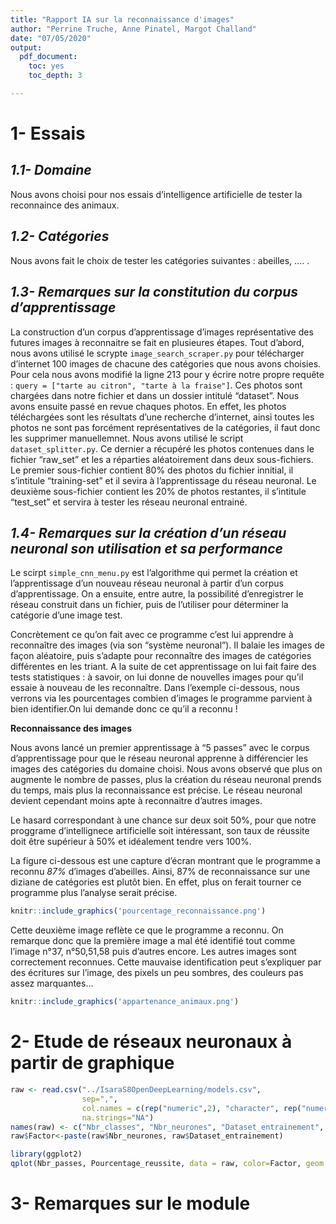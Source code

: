 ```yaml
---
title: "Rapport IA sur la reconnaissance d'images"
author: "Perrine Truche, Anne Pinatel, Margot Challand"
date: "07/05/2020"
output:
  pdf_document:
    toc: yes
    toc_depth: 3

---
```

# **1- Essais**

## *1.1- Domaine*

Nous avons choisi pour nos essais d'intelligence artificielle de tester la reconnaince des animaux. 

## *1.2- Catégories*

Nous avons fait le choix de tester les catégories suivantes : abeilles, .... .


## *1.3- Remarques sur la constitution du corpus d'apprentissage*

La construction d'un corpus d'apprentissage d'images représentative des futures images à reconnaitre se fait en plusieures étapes. 
Tout d'abord, nous avons utilisé le scrypte `image_search_scraper.py` pour télécharger d'internet 100 images de chacune des catégories que nous avons choisies. Pour cela nous avons modifié la ligne 213 pour y écrire notre propre requête : `query = ["tarte au citron", "tarte à la fraise"]`. Ces photos sont chargées dans notre fichier et dans un dossier intitulé "dataset". 
Nous avons ensuite passé en revue chaques photos. En effet, les photos téléchargées sont les résultats d'une recherche d'internet, ainsi toutes les photos ne sont pas forcément représentatives de la catégories, il faut donc les supprimer manuellemnet. 
Nous avons utilisé le script `dataset_splitter.py`. Ce dernier a récupéré les photos contenues dans le fichier "raw_set" et les a réparties aléatoirement dans deux sous-fichiers. Le premier sous-fichier contient 80% des photos du fichier innitial, il s'intitule "training-set" et il sevira à l'apprentissage du réseau neuronal. Le deuxième sous-fichier contient les 20% de photos restantes, il s'intitule "test_set" et servira à tester les réseau neuronal entrainé. 


## *1.4- Remarques sur la création d'un réseau neuronal son utilisation et sa performance*

Le scirpt `simple_cnn_menu.py` est l'algorithme qui permet la création et l’apprentissage d’un nouveau réseau neuronal à partir d’un corpus d’apprentissage. On a ensuite, entre autre, la possibilité d’enregistrer le réseau construit dans un fichier, puis de l'utiliser pour déterminer la catégorie d’une image test.

Concrètement ce qu'on fait avec ce programme c'est lui apprendre à reconnaître des images (via son "système neuronal"). Il balaie les images de façon aléatoire, puis s'adapte pour reconnaître des images de catégories différentes en les triant. A la suite de cet apprentissage on lui fait faire des tests statistiques :  à savoir, on lui donne de nouvelles images pour qu'il essaie à nouveau de les reconnaître.
Dans l'exemple ci-dessous, nous verrons via les pourcentages combien d'images le programme parvient à bien identifier.On lui demande donc ce qu'il a reconnu !

    
 **Reconnaissance des images**

Nous avons lancé un premier apprentissage à "5 passes" avec le corpus d’apprentissage pour que le réseau neuronal apprenne à différencier les images des catégories du domaine choisi. Nous avons observé que plus on augmente le nombre de passes, plus la création du réseau neuronal prends du temps, mais plus la reconnaissance est précise. Le réseau neuronal devient cependant moins apte à reconnaitre d'autres images. 

Le hasard correspondant à une chance sur deux soit 50%, pour que notre proggrame d'intellignece artificielle soit intéressant, son taux de réussite doit être supérieur à 50% et idéalement tendre vers 100%. 

La figure ci-dessous est une capture d'écran montrant que le programme a reconnu *87%* d'images d'abeilles.
Ainsi, 87% de reconnaissance sur une diziane de catégories est plutôt bien. En effet, plus on ferait tourner ce programme plus l'analyse serait précise.

```r
knitr::include_graphics('pourcentage_reconnaissance.png')
```

Cette deuxième image reflète ce que le programme a reconnu. On remarque donc que la première image a mal été identifié tout comme l'image n°37, n°50,51,58 puis d'autres encore. Les autres images sont correctement reconnues. Cette mauvaise identification peut s'expliquer par des écritures sur l'image, des pixels un peu sombres, des couleurs pas assez marquantes...

```r
knitr::include_graphics('appartenance_animaux.png')
```


# **2- Etude de réseaux neuronaux à partir de graphique**


```r
raw <- read.csv("../IsaraS8OpenDeepLearning/models.csv",
                sep=",",
                col.names = c(rep("numeric",2), "character", rep("numeric",2), "character", rep("numeric",2)),
                na.strings="NA")
names(raw) <- c("Nbr_classes", "Nbr_neurones", "Dataset_entrainement", "Nbr_images_entrainement", "Nbr_passes", "Dataset_test", "Nbr_images_test","Pourcentage_reussite")
raw$Factor<-paste(raw$Nbr_neurones, raw$Dataset_entrainement)
```


```r
library(ggplot2)
qplot(Nbr_passes, Pourcentage_reussite, data = raw, color=Factor, geom = c("line"))
```


# **3- Remarques sur le module**



